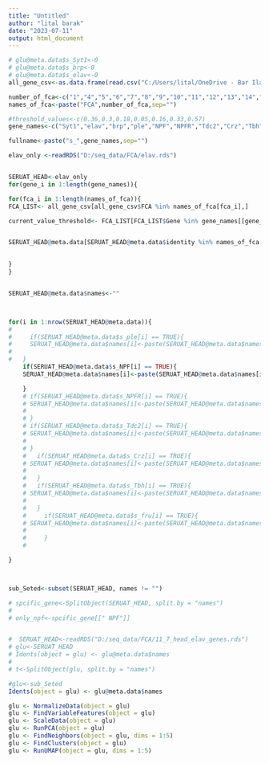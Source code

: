 ```yaml
---
title: "Untitled"
author: "lital barak"
date: "2023-07-11"
output: html_document
---
```



```r

# glu@meta.data$s_Syt1<-0
# glu@meta.data$s_brp<-0
# glu@meta.data$s_elav<-0
all_gene_csv<-as.data.frame(read.csv("C:/Users/lital/OneDrive - Bar Ilan University/Lital/weekly presentation/2.7.23/all_genes.csv"))

number_of_fca<-c("1","4","5","6","7","8","9","10","11","12","13","14","15")
names_of_fca<-paste("FCA",number_of_fca,sep="")

#threshold_values<-c(0.36,0.3,0.18,0.05,0.16,0.33,0.57)
gene_names<-c("Syt1","elav","brp","ple","NPF","NPFR","Tdc2","Crz","Tbh","fru")

fullname<-paste("s_",gene_names,sep="")

elav_only <-readRDS("D:/seq_data/FCA/elav.rds")


SERUAT_HEAD<-elav_only
for(gene_i in 1:length(gene_names)){

for(fca_i in 1:length(names_of_fca)){
FCA_LIST<- all_gene_csv[all_gene_csv$FCA %in% names_of_fca[fca_i],]

current_value_threshold<- FCA_LIST[FCA_LIST$Gene %in% gene_names[[gene_i]],]$value


SERUAT_HEAD@meta.data[SERUAT_HEAD@meta.data$identity %in% names_of_fca[fca_i],fullname[gene_i]]<-c(SERUAT_HEAD@meta.data[SERUAT_HEAD@meta.data$identity %in% names_of_fca[fca_i],gene_names[[gene_i]]] >current_value_threshold)

  
}
}


SERUAT_HEAD@meta.data$names<-""



for(i in 1:nrow(SERUAT_HEAD@meta.data)){
# 
#     if(SERUAT_HEAD@meta.data$s_ple[i] == TRUE){
#     SERUAT_HEAD@meta.data$names[i]<-paste(SERUAT_HEAD@meta.data$names[i],"ple")
# 
#   }
    if(SERUAT_HEAD@meta.data$s_NPF[i] == TRUE){
    SERUAT_HEAD@meta.data$names[i]<-paste(SERUAT_HEAD@meta.data$names[i],"NPF")

    }
    # if(SERUAT_HEAD@meta.data$s_NPFR[i] == TRUE){
    # SERUAT_HEAD@meta.data$names[i]<-paste(SERUAT_HEAD@meta.data$names[i],"NPFR")
    # 
    # }
    # if(SERUAT_HEAD@meta.data$s_Tdc2[i] == TRUE){
    # SERUAT_HEAD@meta.data$names[i]<-paste(SERUAT_HEAD@meta.data$names[i],"Tdc2")
    # 
    # }
    #   if(SERUAT_HEAD@meta.data$s_Crz[i] == TRUE){
    # SERUAT_HEAD@meta.data$names[i]<-paste(SERUAT_HEAD@meta.data$names[i],"Crz")
    # 
    #   }
    #   if(SERUAT_HEAD@meta.data$s_Tbh[i] == TRUE){
    # SERUAT_HEAD@meta.data$names[i]<-paste(SERUAT_HEAD@meta.data$names[i],"Tbh")
    # 
    #   }
    #     if(SERUAT_HEAD@meta.data$s_fru[i] == TRUE){
    # SERUAT_HEAD@meta.data$names[i]<-paste(SERUAT_HEAD@meta.data$names[i],"fru")
    # 
    #     }
    # 

}



sub_Seted<-subset(SERUAT_HEAD, names != "")

# spcific_gene<-SplitObject(SERUAT_HEAD, split.by = "names")
# 
# only_npf<-spcific_gene[[" NPF"]]



```

```r
#  SERUAT_HEAD<-readRDS("D:/seq_data/FCA/11_7_head_elav_genes.rds")
# glu<-SERUAT_HEAD
# Idents(object = glu) <- glu@meta.data$names
# 
# t<-SplitObject(glu, split.by = "names")
```


```r
#glu<-sub_Seted
Idents(object = glu) <- glu@meta.data$names

glu <- NormalizeData(object = glu)
glu <- FindVariableFeatures(object = glu)
glu <- ScaleData(object = glu)
glu <- RunPCA(object = glu)
glu <- FindNeighbors(object = glu, dims = 1:5)
glu <- FindClusters(object = glu)
glu <- RunUMAP(object = glu, dims = 1:5)
```

